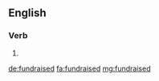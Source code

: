 ==English==

===Verb===
{{head|en}}

# {{en-past of|fundraise}}

[[de:fundraised]]
[[fa:fundraised]]
[[mg:fundraised]]